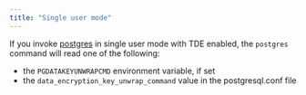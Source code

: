 ```yaml
---
title: "Single user mode"
---
```

 
If you invoke [postgres](https://www.postgresql.org/docs/15/app-postgres.html) in single user mode with TDE enabled, 
the `postgres` command will read one of the following:
- the `PGDATAKEYUNWRAPCMD` environment variable, if set
- the `data_encryption_key_unwrap_command` value in the postgresql.conf file